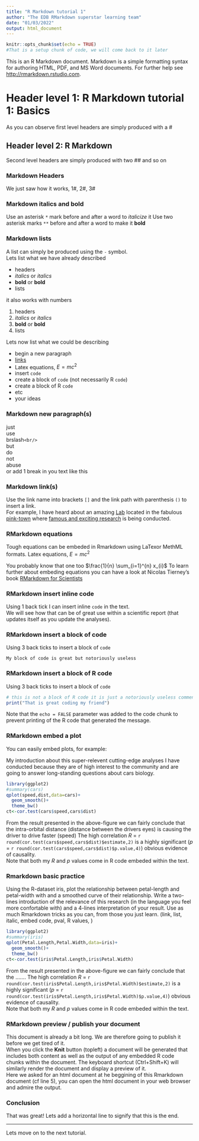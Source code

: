 ---
title: "R Markdown tutorial 1"
author: "The EDB RMarkdown superstar learning team"
date: "01/03/2022"
output: html_document
---

```{r setup, include=FALSE}
knitr::opts_chunk$set(echo = TRUE)
#That is a setup chunk of code, we will come back to it later
```
This is an R Markdown document. Markdown is a simple formatting syntax for authoring HTML, PDF, and MS Word documents. For further help see <http://rmarkdown.rstudio.com>.

# Header level 1: R Markdown tutorial 1: Basics
As you can observe first level headers are simply produced with a # 

## Header level 2: R Markdown
Second level headers are simply produced with two ## and so on 

### Markdown Headers
We just saw how it works, 1#, 2#, 3#

### Markdown italics and bold
Use an asterisk `*` mark before and after a word to *italicize* it 
Use two asterisk marks `**` before and after a word to make it **bold**

### Markdown lists
A list can simply be produced using the `-` symbol. <br/>
Lets list what we have already described <br/>

- headers
- *italics* or _italics_
- **bold** or __bold__
- lists

it also works with numbers

1. headers
2. *italics* or _italics_
3. **bold** or __bold__
4. lists

Lets now list what we could be describing

- begin a new paragraph <br/>
- [links](rmarkdown.rstudio.com)
- Latex equations, $E = mc^{2}$
- insert `code`
- create a block of `code` (not necessarily R `code`)
- create a block of R `code`
- etc
- your ideas

### Markdown new paragraph(s) 
just<br/>use<br/>brslash`<br/>`<br/>but<br/>do<br/>not<br/>abuse<br/>
or add 1 break in you text
like this

### Markdown link(s)
Use the link name into brackets `[]` and the link path with parenthesis `()` to insert a link. <br/>
For example, I have heard about an amazing [Lab](https://edb.cnrs.fr/) located in the fabulous [pink-town](https://www.toulouse.fr/) where [famous and exciting research](https://www.youtube.com/watch?v=MIYZlEuGTuY&ab_channel=Universit%C3%A9deToulouse) is being conducted.  

### RMarkdown equations 
Tough equations can be embeded in Rmarkdown using LaTexor MethML formats.
Latex equations, $E = mc^{2}$

You probably know that one too $\frac{1}{n} \sum_{i=1}^{n} x_{i}$
To learn further about embeding equations you can have a look at Nicolas Tierney's book [RMarkdown for Scientists](https://rmd4sci.njtierney.com/captioning-and-referencing-equations.html)

### RMarkdown insert inline code
Using 1 back tick I can insert inline `code` in the text. <br/>
We will see how that can be of great use within a scientific report (that updates itself as you update the analyses).

### RMarkdown insert a block of code
Using 3 back ticks to insert a block of `code` 
```
My block of code is great but notoriously useless
```
### RMarkdown insert a block of R code
Using 3 back ticks to insert a block of `code` 
```{r echo=FALSE}
# this is not a block of R code it is just a notoriously useless comment
print("That is great coding my friend")
```
Note that the `echo = FALSE` parameter was added to the code chunk to prevent printing of the R code that generated the message.

### RMarkdown embed a plot
You can easily embed plots, for example:

My introduction about this super-relevent cutting-edge analyses I have conducted because they are of high interest to the community and are going to answer long-standing questions about cars biology.

```{r qplot, fig.width=4, fig.height=3, message=FALSE, echo=FALSE, warning=FALSE}
library(ggplot2)
#summary(cars)
qplot(speed,dist,data=cars)+
  geom_smooth()+
  theme_bw()
ct<-cor.test(cars$speed,cars$dist)
```

From the result presented in the above-figure we can fairly conclude that the intra-orbital distance (distance between the drivers eyes) is causing the driver to drive faster (speed) The high correlation *R* = `r round(cor.test(cars$speed,cars$dist)$estimate,2)` is a highly significant (*p* = `r round(cor.test(cars$speed,cars$dist)$p.value,4)`) obvious evidence of causality. <br/>
Note that both my *R* and *p* values come in R code embeded within the text. <br/>

### Rmarkdown basic practice
Using the R-dataset iris, plot the relationship between petal-length and petal-width with and a smoothed curve of their relationship. Write a two-lines introduction of the relevance of this research (in the language you feel more confortable with) and a 4-lines interpretation of your result. Use as much Rmarkdown tricks as you can, from those you just learn. (link, list, italic, embed code, pval, R values, )  


```{r fig.width=4, fig.height=3, message=FALSE, echo=FALSE, warning=FALSE}
library(ggplot2)
#summary(iris)
qplot(Petal.Length,Petal.Width,data=iris)+
  geom_smooth()+
  theme_bw()
ct<-cor.test(iris$Petal.Length,iris$Petal.Width)
```

From the result presented in the above-figure we can fairly conclude that the ....... The high correlation *R* = `r round(cor.test(iris$Petal.Length,iris$Petal.Width)$estimate,2)` is a highly significant (*p* = `r round(cor.test(iris$Petal.Length,iris$Petal.Width)$p.value,4)`) obvious evidence of causality. <br/>
Note that both my *R* and *p* values come in R code embeded within the text. <br/>

### RMarkdown preview / publish your document
This document is already a bit long. We are therefore going to publish it before we get tired of it. <br/>
When you click the **Knit** button (topleft) a document will be generated that includes both content as well as the output of any embedded R code chunks within the document. 
The keyboard shortcut (Ctrl+Shift+K) will similarly render the document and display a preview of it. <br/>
Here we asked for an html document at he beggining of this Rmarkdown document (cf line 5), you can open the html document in your web browser and admire the output.

### Conclusion
That was great!
Lets add a horizontal line to signify that this is the end.

___

Lets move on to the next tutorial.



